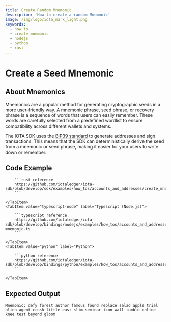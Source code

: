 ```yaml
---
title: Create Random Mnemonic
description: 'How to create a random Mnemonic'
image: /img/logo/iota_mark_light.png
keywords:
  - how to
  - create mnemonic
  - nodejs
  - python
  - rust
---
```



# Create a Seed Mnemonic

## About Mnemonics

Mnemonics are a popular method for generating cryptographic seeds in a more user-friendly way. A mnemonic phrase, seed phrase, or recovery phrase is a sequence of words that users can easily remember. These
words are carefully selected from a predefined wordlist to ensure compatibility across different wallets and systems.

The IOTA SDK uses the [BIP39 standard](https://en.bitcoin.it/wiki/BIP_0039) to generate addresses and sign transactions.
This means that the SDK can deterministically derive the seed from a mnemonic or seed phrase, making it easier for your
users to write down or remember.

## Code Example

<Tabs groupId="language" queryString>
    <TabItem value="rust" label="Rust">

        ```rust reference
        https://github.com/iotaledger/iota-sdk/blob/develop/sdk/examples/how_tos/accounts_and_addresses/create_mnemonic.rs
        ```

    </TabItem>
    <TabItem value="typescript-node" label="Typescript (Node.js)">

        ```typescript reference
        https://github.com/iotaledger/iota-sdk/blob/develop/bindings/nodejs/examples/how_tos/accounts_and_addresses/create-mnemonic.ts
        ```

    </TabItem>
    <TabItem value="python" label="Python">

        ```python reference
        https://github.com/iotaledger/iota-sdk/blob/develop/bindings/python/examples/how_tos/accounts_and_addresses/create_mnemonic.py
        ```

    </TabItem>

</Tabs>

## Expected Output

```plaintext
Mnemonic: defy forest author famous found replace salad apple trial alien agent crush little east slim seminar icon wall tumble online knee test beyond gloom
```

